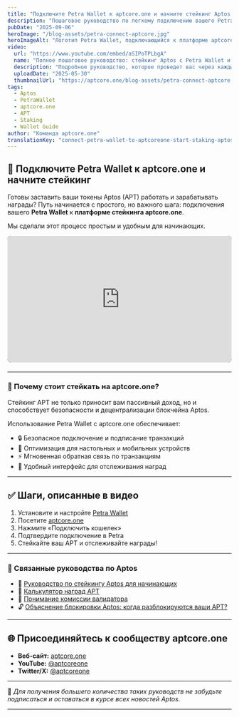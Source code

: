 ```yaml
---
title: "Подключите Petra Wallet к aptcore.one и начните стейкинг Aptos (APT)"
description: "Пошаговое руководство по легкому подключению вашего Petra Wallet к aptcore.one, позволяющее вам стейкать токены Aptos (APT) и безопасно зарабатывать награды."
pubDate: "2025-09-06"
heroImage: "/blog-assets/petra-connect-aptcore.jpg"
heroImageAlt: "Логотип Petra Wallet, подключающийся к платформе aptcore.one с логотипом Aptos"
video:
  url: "https://www.youtube.com/embed/aSIPoTPLbgA"
  name: "Полное пошаговое руководство: стейкинг Aptos с Petra Wallet и aptcore.one"
  description: "Подробное руководство, которое проведет вас через каждый шаг стейкинга Aptos (APT) с использованием вашего Petra Wallet на платформе aptcore.one."
  uploadDate: "2025-05-30"
  thumbnailUrl: "https://aptcore.one/blog-assets/petra-connect-aptcore.jpg"
tags:
  - Aptos
  - PetraWallet
  - aptcore.one
  - APT
  - Staking
  - Wallet Guide
author: "Команда aptcore.one"
translationKey: "connect-petra-wallet-to-aptcoreone-start-staking-aptos-apt"
---
```


## 🔐 Подключите Petra Wallet к aptcore.one и начните стейкинг

Готовы заставить ваши токены Aptos (APT) работать и зарабатывать награды? Путь начинается с простого, но важного шага: подключения вашего **Petra Wallet** к **платформе стейкинга aptcore.one**.

Мы сделали этот процесс простым и удобным для начинающих.

<div class="video-container" style="position: relative; padding-bottom: 56.25%; height: 0; overflow: hidden; max-width: 100%; background: #000; border-radius: 8px; margin-bottom: 1.5em;">
  <iframe
    src="https://www.youtube.com/embed/aSIPoTPLbgA"
    title="Полное пошаговое руководство: стейкинг Aptos с Petra Wallet и aptcore.one"
    frameborder="0"
    allow="accelerometer; autoplay; clipboard-write; encrypted-media; gyroscope; picture-in-picture; web-share"
    referrerpolicy="strict-origin-when-cross-origin"
    allowfullscreen
    style="position: absolute; top: 0; left: 0; width: 100%; height: 100%;"
  ></iframe>
</div>

---

### 🚀 Почему стоит стейкать на aptcore.one?

Стейкинг APT не только приносит вам пассивный доход, но и способствует безопасности и децентрализации блокчейна Aptos.

Использование Petra Wallet с aptcore.one обеспечивает:
- 🔒 Безопасное подключение и подписание транзакций
- 🎯 Оптимизация для настольных и мобильных устройств
- ⚡️ Мгновенная обратная связь по транзакциям
- 💜 Удобный интерфейс для отслеживания наград

---

## ✅ Шаги, описанные в видео

1. Установите и настройте [Petra Wallet](https://petra.app/)
2. Посетите [aptcore.one](https://aptcore.one)
3. Нажмите «Подключить кошелек»
4. Подтвердите подключение в Petra
5. Стейкайте ваш APT и отслеживайте награды!

---

### 📘 Связанные руководства по Aptos

- 🧠 [Руководство по стейкингу Aptos для начинающих](/blog/ru/rukovodstvo-dlya-nachinayushchih-po-stejkingu-aptos-apt-na-aptcore-one)
- 🧮 [Калькулятор наград APT](/tools/aptos-staking-apy-calculator)
- 🧱 [Понимание комиссии валидатора](/blog/ru/ponimanie-komissii-validatora-aptos-klyuchevoj-faktor-dlya-vashih-nagrad-za-steking)
- 🔓 [Объяснение блокировки Aptos: когда разблокируются ваши APT?](/blog/ru/periody-blokirovki-stejkinga-aptos-ponimanie-14-dnevnogo-cikla-i-processa-anstejkinga)

---

## 🌐 Присоединяйтесь к сообществу aptcore.one

- **Веб-сайт:** [aptcore.one](https://aptcore.one)
- **YouTube:** [@aptcoreone](https://www.youtube.com/@aptcoreone)
- **Twitter/X:** [@aptcoreone](https://x.com/aptcoreone)

---

🧠 *Для получения большего количества таких руководств не забудьте подписаться и оставаться в курсе всех новостей Aptos.*

---
